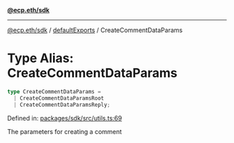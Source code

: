 [**@ecp.eth/sdk**](../../index.mdx)

***

[@ecp.eth/sdk](/sdk-reference/index.mdx) / [defaultExports](/sdk-reference/defaultExports/index.mdx) / CreateCommentDataParams

# Type Alias: CreateCommentDataParams

```ts
type CreateCommentDataParams = 
  | CreateCommentDataParamsRoot
  | CreateCommentDataParamsReply;
```

Defined in: [packages/sdk/src/utils.ts:69](https://github.com/ecp-eth/comments-monorepo/blob/main/packages/sdk/src/utils.ts#L69)

The parameters for creating a comment
